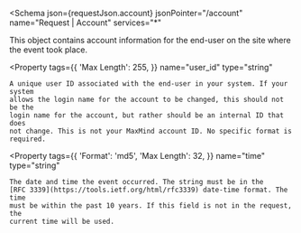 
<Schema
  json={requestJson.account}
  jsonPointer="/account"
  name="Request | Account"
  services="*"
>
  This object contains account information for the end-user on the site where
  the event took place.

  <Property
    tags={{
      'Max Length': 255,
    }}
    name="user_id"
    type="string"
  >
    A unique user ID associated with the end-user in your system. If your system
    allows the login name for the account to be changed, this should not be the
    login name for the account, but rather should be an internal ID that does
    not change. This is not your MaxMind account ID. No specific format is
    required.
  </Property>

  <Property
    tags={{
      'Format': 'md5',
      'Max Length': 32,
    }}
    name="time"
    type="string"
  >
    The date and time the event occurred. The string must be in the
    [RFC 3339](https://tools.ietf.org/html/rfc3339) date-time format. The time
    must be within the past 10 years. If this field is not in the request, the
    current time will be used.
  </Property>
</Schema>
